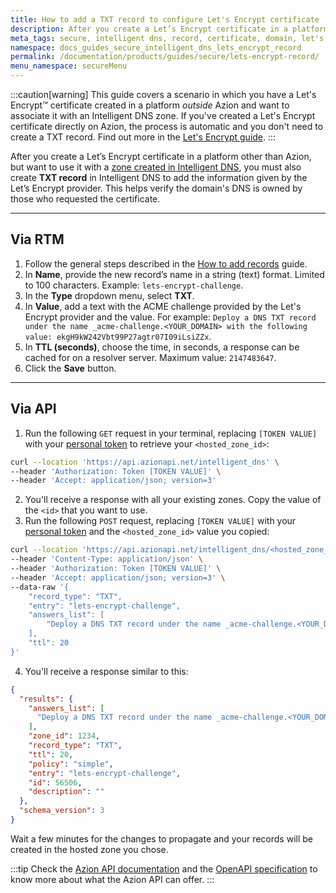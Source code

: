 ```yaml
---
title: How to add a TXT record to configure Let's Encrypt certificate
description: After you create a Let’s Encrypt certificate in a platform other than Azion, but want to use it with a zone created in Intelligent DNS, you must also create TXT record to add the information.
meta_tags: secure, intelligent dns, record, certificate, domain, let's encrypt
namespace: docs_guides_secure_intelligent_dns_lets_encrypt_record
permalink: /documentation/products/guides/secure/lets-encrypt-record/
menu_namespace: secureMenu
---
```



:::caution[warning]
This guide covers a scenario in which you have a Let's Encrypt™ certificate created in a platform *outside* Azion and want to associate it with an Intelligent DNS zone. If you've created a Let's Encrypt certificate directly on Azion, the process is automatic and you don't need to create a TXT record. Find out more in the [Let's Encrypt guide](/en/documentation/products/guides/how-to-generate-a-lets-encrypt-certificate/).
:::

After you create a Let’s Encrypt certificate in a platform other than Azion, but want to use it with a [zone created in Intelligent DNS](/en/documentation/products/guides/secure/intelligent-dns-configure-main-settings/), you must also create **TXT record** in Intelligent DNS to add the information given by the Let’s Encrypt provider. This helps verify the domain's DNS is owned by those who requested the certificate.

---

## Via RTM

1. Follow the general steps described in the [How to add records](/en/documentation/products/guides/secure/add-records/) guide.
2. In **Name**, provide the new record’s name in a string (text) format. Limited to 100 characters. Example: `lets-encrypt-challenge`.
3. In the **Type** dropdown menu, select **TXT**.
4. In **Value**, add a text with the ACME challenge provided by the Let's Encrypt provider and the value. For example: `Deploy a DNS TXT record under the name _acme-challenge.<YOUR_DOMAIN> with the following value: ekgH9kW242Vbt99P27agtr07I09iLsiZZx`.
5. In **TTL (seconds)**, choose the time, in seconds, a response can be cached for on a resolver server. Maximum value: `2147483647`.
6. Click the **Save** button.

---

## Via API

1. Run the following `GET` request in your terminal, replacing `[TOKEN VALUE]` with your [personal token](/en/documentation/products/guides/personal-tokens/) to retrieve your `<hosted_zone_id>`:

```bash
curl --location 'https://api.azionapi.net/intelligent_dns' \
--header 'Authorization: Token [TOKEN VALUE]' \
--header 'Accept: application/json; version=3'
```

2. You'll receive a response with all your existing zones. Copy the value of the `<id>` that you want to use.
3. Run the following `POST` request, replacing `[TOKEN VALUE]` with your [personal token](/en/documentation/products/guides/personal-tokens/) and the `<hosted_zone_id>` value you copied:

```bash
curl --location 'https://api.azionapi.net/intelligent_dns/<hosted_zone_id>/records' \
--header 'Content-Type: application/json' \
--header 'Authorization: Token [TOKEN VALUE]' \
--header 'Accept: application/json; version=3' \
--data-raw '{
    "record_type": "TXT",
    "entry": "lets-encrypt-challenge",
    "answers_list": [
        "Deploy a DNS TXT record under the name _acme-challenge.<YOUR_DOMAIN> with the following value: ekgH9kW242Vbt99P27agtr07I09iLsiZZx"
    ],
    "ttl": 20
}'
```

4. You'll receive a response similar to this:

```json
{
  "results": {
    "answers_list": [
      "Deploy a DNS TXT record under the name _acme-challenge.<YOUR_DOMAIN> with the following value: ekgH9kW242Vbt99P27agtr07I09iLsiZZx"
    ],
    "zone_id": 1234,
    "record_type": "TXT",
    "ttl": 20,
    "policy": "simple",
    "entry": "lets-encrypt-challenge",
    "id": 56506,
    "description": ""
  },
  "schema_version": 3
}
```

Wait a few minutes for the changes to propagate and your records will be created in the hosted zone you chose.

:::tip
Check the [Azion API documentation](https://api.azion.com/) and the [OpenAPI specification](https://github.com/aziontech/azionapi-openapi/) to know more about what the Azion API can offer.
:::
